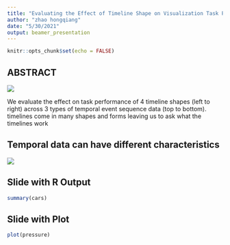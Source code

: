 ```yaml
---
title: "Evaluating the Effect of Timeline Shape on Visualization Task Performance"
author: "zhao hongqiang"
date: "5/30/2021"
output: beamer_presentation
---
```


```r
knitr::opts_chunk$set(echo = FALSE)
```

## ABSTRACT


![](./img/1622465202190.png)

We evaluate the effect on task performance of 4 timeline shapes (left to right) across 3 types of temporal event sequence data (top to bottom).
timelines come in many shapes and forms leaving us to ask what the timelines work 

## Temporal data can have different characteristics



![](./img/1622466197860.png)

## Slide with R Output

```r
summary(cars)
```

## Slide with Plot

```r
plot(pressure)
```

